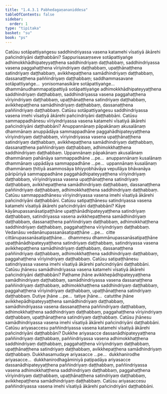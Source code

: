 ```yaml
---
title: "1.4.3.1 Pabhedagaṇananiddesa"
tableOfContents: false
sidebar:
  order: 1
type: "tipitaka"
basket: "su"
book: "ps"
---
```



<DynamicBreadcrumb />

<Division number="195" book="ps">

<Paragraph number="1053" book="ps">
Catūsu sotāpattiyaṅgesu saddhindriyassa vasena katamehi vīsatiyā ākārehi pañcindriyāni daṭṭhabbāni? Sappurisasaṃseve sotāpattiyaṅge adhimokkhādhipateyyaṭṭhena saddhindriyaṃ daṭṭhabbaṃ, saddhindriyassa vasena paggahaṭṭhena vīriyindriyaṃ daṭṭhabbaṃ, upaṭṭhānaṭṭhena satindriyaṃ daṭṭhabbaṃ, avikkhepaṭṭhena samādhindriyaṃ daṭṭhabbaṃ, dassanaṭṭhena paññindriyaṃ daṭṭhabbaṃ; saddhammasavane sotāpattiyaṅge…  yonisomanasikāre sotāpattiyaṅge…  dhammānudhammapaṭipattiyā sotāpattiyaṅge adhimokkhādhipateyyaṭṭhena saddhindriyaṃ daṭṭhabbaṃ, saddhindriyassa vasena paggahaṭṭhena vīriyindriyaṃ daṭṭhabbaṃ, upaṭṭhānaṭṭhena satindriyaṃ daṭṭhabbaṃ, avikkhepaṭṭhena samādhindriyaṃ daṭṭhabbaṃ, dassanaṭṭhena paññindriyaṃ daṭṭhabbaṃ. Catūsu sotāpattiyaṅgesu saddhindriyassa vasena imehi vīsatiyā ākārehi pañcindriyāni daṭṭhabbāni.
</Paragraph>

<Paragraph number="1054" book="ps">
Catūsu sammappadhānesu vīriyindriyassa vasena katamehi vīsatiyā ākārehi pañcindriyāni daṭṭhabbāni? Anuppannānaṃ pāpakānaṃ akusalānaṃ dhammānaṃ anuppādāya sammappadhāne paggahādhipateyyaṭṭhena vīriyindriyaṃ daṭṭhabbaṃ, vīriyindriyassa vasena upaṭṭhānaṭṭhena satindriyaṃ daṭṭhabbaṃ, avikkhepaṭṭhena samādhindriyaṃ daṭṭhabbaṃ, dassanaṭṭhena paññindriyaṃ daṭṭhabbaṃ, adhimokkhaṭṭhena saddhindriyaṃ daṭṭhabbaṃ. Uppannānaṃ pāpakānaṃ akusalānaṃ dhammānaṃ pahānāya sammappadhāne …pe…  anuppannānaṃ kusalānaṃ dhammānaṃ uppādāya sammappadhāne …pe…  uppannānaṃ kusalānaṃ dhammānaṃ ṭhitiyā asammosāya bhiyyobhāvāya vepullāya bhāvanāya pāripūriyā sammappadhāne paggahādhipateyyaṭṭhena vīriyindriyaṃ daṭṭhabbaṃ, vīriyindriyassa vasena upaṭṭhānaṭṭhena satindriyaṃ daṭṭhabbaṃ, avikkhepaṭṭhena samādhindriyaṃ daṭṭhabbaṃ, dassanaṭṭhena paññindriyaṃ daṭṭhabbaṃ, adhimokkhaṭṭhena saddhindriyaṃ daṭṭhabbaṃ. Catūsu sammappadhānesu vīriyindriyassa vasena imehi vīsatiyā ākārehi pañcindriyāni daṭṭhabbāni.
</Paragraph>

<Paragraph number="1055" book="ps">
Catūsu satipaṭṭhānesu satindriyassa vasena katamehi vīsatiyā ākārehi pañcindriyāni daṭṭhabbāni? Kāye kāyānupassanāsatipaṭṭhāne upaṭṭhānādhipateyyaṭṭhena satindriyaṃ daṭṭhabbaṃ, satindriyassa vasena avikkhepaṭṭhena samādhindriyaṃ daṭṭhabbaṃ, dassanaṭṭhena paññindriyaṃ daṭṭhabbaṃ, adhimokkhaṭṭhena saddhindriyaṃ daṭṭhabbaṃ, paggahaṭṭhena vīriyindriyaṃ daṭṭhabbaṃ. Vedanāsu vedanānupassanāsatipaṭṭhāne …pe…  citte cittānupassanāsatipaṭṭhāne…  dhammesu dhammānupassanāsatipaṭṭhāne upaṭṭhānādhipateyyaṭṭhena satindriyaṃ daṭṭhabbaṃ, satindriyassa vasena avikkhepaṭṭhena samādhindriyaṃ daṭṭhabbaṃ, dassanaṭṭhena paññindriyaṃ daṭṭhabbaṃ, adhimokkhaṭṭhena saddhindriyaṃ daṭṭhabbaṃ, paggahaṭṭhena vīriyindriyaṃ daṭṭhabbaṃ. Catūsu satipaṭṭhānesu satindriyassa vasena imehi vīsatiyā ākārehi pañcindriyāni daṭṭhabbāni.
</Paragraph>

<Paragraph number="1056" book="ps">
Catūsu jhānesu samādhindriyassa vasena katamehi vīsatiyā ākārehi pañcindriyāni daṭṭhabbāni? Paṭhame jhāne avikkhepādhipateyyaṭṭhena samādhindriyaṃ daṭṭhabbaṃ, samādhindriyassa vasena dassanaṭṭhena paññindriyaṃ daṭṭhabbaṃ, adhimokkhaṭṭhena saddhindriyaṃ daṭṭhabbaṃ, paggahaṭṭhena vīriyindriyaṃ daṭṭhabbaṃ, upaṭṭhānaṭṭhena satindriyaṃ daṭṭhabbaṃ. Dutiye jhāne …pe…  tatiye jhāne…  catutthe jhāne avikkhepādhipateyyaṭṭhena samādhindriyaṃ daṭṭhabbaṃ, samādhindriyassa vasena dassanaṭṭhena paññindriyaṃ daṭṭhabbaṃ, adhimokkhaṭṭhena saddhindriyaṃ daṭṭhabbaṃ, paggahaṭṭhena vīriyindriyaṃ daṭṭhabbaṃ, upaṭṭhānaṭṭhena satindriyaṃ daṭṭhabbaṃ. Catūsu jhānesu samādhindriyassa vasena imehi vīsatiyā ākārehi pañcindriyāni daṭṭhabbāni.
</Paragraph>

<Paragraph number="1057" book="ps">
Catūsu ariyasaccesu paññindriyassa vasena katamehi vīsatiyā ākārehi pañcindriyāni daṭṭhabbāni? Dukkhe ariyasacce dassanādhipateyyaṭṭhena paññindriyaṃ daṭṭhabbaṃ, paññindriyassa vasena adhimokkhaṭṭhena saddhindriyaṃ daṭṭhabbaṃ, paggahaṭṭhena vīriyindriyaṃ daṭṭhabbaṃ, upaṭṭhānaṭṭhena satindriyaṃ daṭṭhabbaṃ, avikkhepaṭṭhena samādhindriyaṃ daṭṭhabbaṃ. Dukkhasamudaye ariyasacce …pe…  dukkhanirodhe ariyasacce…  dukkhanirodhagāminiyā paṭipadāya ariyasacce dassanādhipateyyaṭṭhena paññindriyaṃ daṭṭhabbaṃ, paññindriyassa vasena adhimokkhaṭṭhena saddhindriyaṃ daṭṭhabbaṃ, paggahaṭṭhena vīriyindriyaṃ daṭṭhabbaṃ, upaṭṭhānaṭṭhena satindriyaṃ daṭṭhabbaṃ, avikkhepaṭṭhena samādhindriyaṃ daṭṭhabbaṃ. Catūsu ariyasaccesu paññindriyassa vasena imehi vīsatiyā ākārehi pañcindriyāni daṭṭhabbāni.
</Paragraph>
</Division>
